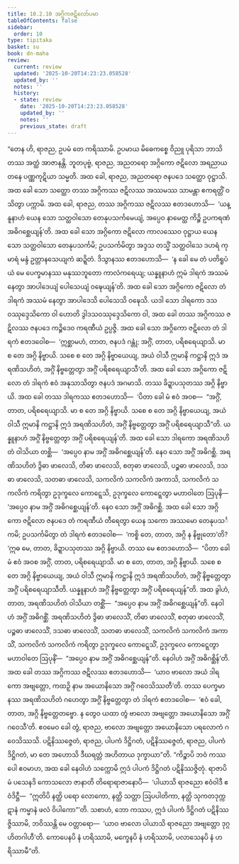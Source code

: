 ```yaml
---
title: 10.2.10 အဂ္ဂိကဇဋိလော်ပမာ
tableOfContents: false
sidebar:
  order: 10
type: tipitaka
basket: su
book: dn-maha
review:
  current: review
  updated: '2025-10-20T14:23:23.058528'
  updated_by: ''
  notes: ''
  history:
  - state: review
    date: '2025-10-20T14:23:23.058528'
    updated_by: ''
    notes: ''
    previous_state: draft
---
```



<DynamicBreadcrumb />


<ReviewStatus review={frontmatter.review} showDetails={true} />

<HypothesisAnnotation frontmatter={frontmatter} />

<Division number="428" book="dn-maha" e="ch" v="7" p="270">

<Paragraph number="1117" book="dn-maha">
“တေန ဟိ, ရာဇည, ဥပမံ တေ ကရိဿာမိ. ဥပမာယ မိဓေကစ္စေ ဝိညူ ပုရိသာ ဘာသိတဿ အတ္ထံ အာဇာနန္တိ. ဘူတပုဗ္ဗံ, ရာဇည, အညတရော အဂ္ဂိကော ဇဋိလော အရညာယတနေ ပဏ္ဏကုဋိယာ သမ္မတိ. အထ ခေါ, ရာဇည, အညတရော ဇနပဒေ သတ္ထော ဝုဋ္ဌာသိ. အထ ခေါ သော သတ္ထော တဿ အဂ္ဂိကဿ ဇဋိလဿ အဿမဿ သာမန္တာ ဧကရတ္တိံ ဝသိတွာ ပက္ကာမိ. အထ ခေါ, ရာဇည, တဿ အဂ္ဂိကဿ ဇဋိလဿ ဧတဒဟောသိ—  ‘ယန္နူနာဟံ ယေန သော သတ္ထဝါသော တေနုပသင်္ကမေယျံ, အပ္ပေဝ နာမေတ္ထ ကိဉ္စိ ဥပကရဏံ အဓိဂစ္ဆေယျန်’တိ. အထ ခေါ သော အဂ္ဂိကော ဇဋိလော ကာလဿေဝ ဝုဋ္ဌာယ ယေန သော သတ္ထဝါသော တေနုပသင်္ကမိ; ဥပသင်္ကမိတွာ အဒ္ဒသ တသ္မိံ သတ္ထဝါသေ ဒဟရံ ကုမာရံ မန္ဒံ ဥတ္တာနသေယျကံ ဆဍ္ဍိတံ. ဒိသွာနဿ ဧတဒဟောသိ—  ‘န ခေါ မေ တံ ပတိရူပံ ယံ မေ ပေက္ခမာနဿ မနုဿဘူတော ကာလံကရေယျ; ယန္နူနာဟံ ဣမံ ဒါရကံ အဿမံ နေတွာ အာပါဒေယျံ ပေါသေယျံ ဝဍ္ဎေယျန်’တိ. အထ ခေါ သော အဂ္ဂိကော ဇဋိလော တံ ဒါရကံ အဿမံ နေတွာ အာပါဒေသိ ပေါသေသိ ဝဍ္ဎေသိ. ယဒါ သော ဒါရကော ဒသဝဿုဒ္ဒေသိကော ဝါ ဟောတိ ဒွါဒသဝဿုဒ္ဒေသိကော ဝါ, အထ ခေါ တဿ အဂ္ဂိကဿ ဇဋိလဿ ဇနပဒေ ကဉ္စိဒေဝ ကရဏီယံ ဥပ္ပဇ္ဇိ. အထ ခေါ သော အဂ္ဂိကော ဇဋိလော တံ ဒါရကံ ဧတဒဝေါစ—  ‘ဣစ္ဆာမဟံ, တာတ, ဇနပဒံ ဂန္တုံ; အဂ္ဂိံ, တာတ, ပရိစရေယျာသိ. မာ စ တေ အဂ္ဂိ နိဗ္ဗာယိ. သစေ စ တေ အဂ္ဂိ နိဗ္ဗာယေယျ, အယံ ဝါသီ ဣမာနိ ကဋ္ဌာနိ ဣဒံ အရဏိသဟိတံ, အဂ္ဂိံ နိဗ္ဗတ္တေတွာ အဂ္ဂိံ ပရိစရေယျာသီ’တိ. အထ ခေါ သော အဂ္ဂိကော ဇဋိလော တံ ဒါရကံ ဧဝံ အနုသာသိတွာ ဇနပဒံ အဂမာသိ. တဿ ခိဍ္ဍာပသုတဿ အဂ္ဂိ နိဗ္ဗာယိ.
</Paragraph>

<Paragraph number="1118" book="dn-maha">
အထ ခေါ တဿ ဒါရကဿ ဧတဒဟောသိ—  ‘ပိတာ ခေါ မံ ဧဝံ အဝစ—  “အဂ္ဂိံ, တာတ, ပရိစရေယျာသိ. မာ စ တေ အဂ္ဂိ နိဗ္ဗာယိ. သစေ စ တေ အဂ္ဂိ နိဗ္ဗာယေယျ, အယံ ဝါသီ ဣမာနိ ကဋ္ဌာနိ ဣဒံ အရဏိသဟိတံ, အဂ္ဂိံ နိဗ္ဗတ္တေတွာ အဂ္ဂိံ ပရိစရေယျာသီ”တိ. ယန္နူနာဟံ အဂ္ဂိံ နိဗ္ဗတ္တေတွာ အဂ္ဂိံ ပရိစရေယျန်’တိ. အထ ခေါ သော ဒါရကော အရဏိသဟိတံ ဝါသိယာ တစ္ဆိ—  ‘အပ္ပေဝ နာမ အဂ္ဂိံ အဓိဂစ္ဆေယျန်’တိ. နေဝ သော အဂ္ဂိံ အဓိဂစ္ဆိ. အရဏိသဟိတံ ဒွိဓာ ဖာလေသိ, တိဓာ ဖာလေသိ, စတုဓာ ဖာလေသိ, ပဉ္စဓာ ဖာလေသိ, ဒသဓာ ဖာလေသိ, သတဓာ ဖာလေသိ, သကလိကံ သကလိကံ အကာသိ, သကလိကံ သကလိကံ ကရိတွာ ဥဒုက္ခလေ ကောဋ္ဋေသိ, ဥဒုက္ခလေ ကောဋ္ဋေတွာ မဟာဝါတေ ဩပုနိ—  ‘အပ္ပေဝ နာမ အဂ္ဂိံ အဓိဂစ္ဆေယျန်’တိ. နေဝ သော အဂ္ဂိံ အဓိဂစ္ဆိ.
</Paragraph>

<Paragraph number="1119" book="dn-maha">
အထ ခေါ သော အဂ္ဂိကော ဇဋိလော ဇနပဒေ တံ ကရဏီယံ တီရေတွာ ယေန သကော အဿမော တေနုပသင်္ကမိ; ဥပသင်္ကမိတွာ တံ ဒါရကံ ဧတဒဝေါစ—  ‘ကစ္စိ တေ, တာတ, အဂ္ဂိ န နိဗ္ဗုတော’တိ? ‘ဣဓ မေ, တာတ, ခိဍ္ဍာပသုတဿ အဂ္ဂိ နိဗ္ဗာယိ. တဿ မေ ဧတဒဟောသိ—  “ပိတာ ခေါ မံ ဧဝံ အဝစ အဂ္ဂိံ, တာတ, ပရိစရေယျာသိ. မာ စ တေ, တာတ, အဂ္ဂိ နိဗ္ဗာယိ. သစေ စ တေ အဂ္ဂိ နိဗ္ဗာယေယျ, အယံ ဝါသီ ဣမာနိ ကဋ္ဌာနိ ဣဒံ အရဏိသဟိတံ, အဂ္ဂိံ နိဗ္ဗတ္တေတွာ အဂ္ဂိံ ပရိစရေယျာသီတိ. ယန္နူနာဟံ အဂ္ဂိံ နိဗ္ဗတ္တေတွာ အဂ္ဂိံ ပရိစရေယျန်”တိ. အထ ခွါဟံ, တာတ, အရဏိသဟိတံ ဝါသိယာ တစ္ဆိံ—  “အပ္ပေဝ နာမ အဂ္ဂိံ အဓိဂစ္ဆေယျန်”တိ. နေဝါဟံ အဂ္ဂိံ အဓိဂစ္ဆိံ. အရဏိသဟိတံ ဒွိဓာ ဖာလေသိံ, တိဓာ ဖာလေသိံ, စတုဓာ ဖာလေသိံ, ပဉ္စဓာ ဖာလေသိံ, ဒသဓာ ဖာလေသိံ, သတဓာ ဖာလေသိံ, သကလိကံ သကလိကံ အကာသိံ, သကလိကံ သကလိကံ ကရိတွာ ဥဒုက္ခလေ ကောဋ္ဋေသိံ, ဥဒုက္ခလေ ကောဋ္ဋေတွာ မဟာဝါတေ ဩပုနိံ—  “အပ္ပေဝ နာမ အဂ္ဂိံ အဓိဂစ္ဆေယျန်”တိ. နေဝါဟံ အဂ္ဂိံ အဓိဂစ္ဆိန်’တိ. အထ ခေါ တဿ အဂ္ဂိကဿ ဇဋိလဿ ဧတဒဟောသိ—  ‘ယာဝ ဗာလော အယံ ဒါရကော အဗျတ္တော, ကထဉှိ နာမ အယောနိသော အဂ္ဂိံ ဂဝေသိဿတီ’တိ. တဿ ပေက္ခမာနဿ အရဏိသဟိတံ ဂဟေတွာ အဂ္ဂိံ နိဗ္ဗတ္တေတွာ တံ ဒါရကံ ဧတဒဝေါစ—  ‘ဧဝံ ခေါ, တာတ, အဂ္ဂိ နိဗ္ဗတ္တေတဗ္ဗော. န တွေဝ ယထာ တွံ ဗာလော အဗျတ္တော အယောနိသော အဂ္ဂိံ ဂဝေသီ’တိ. ဧဝမေဝ ခေါ တွံ, ရာဇည, ဗာလော အဗျတ္တော အယောနိသော ပရလောကံ ဂဝေသိဿသိ. ပဋိနိဿဇ္ဇေတံ, ရာဇည, ပါပကံ ဒိဋ္ဌိဂတံ, ပဋိနိဿဇ္ဇေတံ, ရာဇည, ပါပကံ ဒိဋ္ဌိဂတံ, မာ တေ အဟောသိ ဒီဃရတ္တံ အဟိတာယ ဒုက္ခာယာ”တိ.
</Paragraph>

</Division>
<Division number="429" book="dn-maha" e="ch" v="7" p="272">

<Paragraph number="1120" book="dn-maha">
“ကိဉ္စာပိ ဘဝံ ကဿပေါ ဧဝမာဟ, အထ ခေါ နေဝါဟံ သက္ကောမိ ဣဒံ ပါပကံ ဒိဋ္ဌိဂတံ ပဋိနိဿဇ္ဇိတုံ. ရာဇာပိ မံ ပသေနဒိ ကောသလော ဇာနာတိ တိရောရာဇာနောပိ—  ‘ပါယာသိ ရာဇညော ဧဝံဝါဒီ ဧဝံဒိဋ္ဌီ—  “ဣတိပိ နတ္ထိ ပရော လောကော, နတ္ထိ သတ္တာ ဩပပါတိကာ, နတ္ထိ သုကတဒုက္ကဋာနံ ကမ္မာနံ ဖလံ ဝိပါကော”’တိ. သစာဟံ, ဘော ကဿပ, ဣဒံ ပါပကံ ဒိဋ္ဌိဂတံ ပဋိနိဿဇ္ဇိဿာမိ, ဘဝိဿန္တိ မေ ဝတ္တာရော—  ‘ယာဝ ဗာလော ပါယာသိ ရာဇညော အဗျတ္တော ဒုဂ္ဂဟိတဂါဟီ’တိ. ကောပေနပိ နံ ဟရိဿာမိ, မက္ခေနပိ နံ ဟရိဿာမိ, ပလာသေနပိ နံ ဟရိဿာမီ”တိ.
</Paragraph>
</Division>